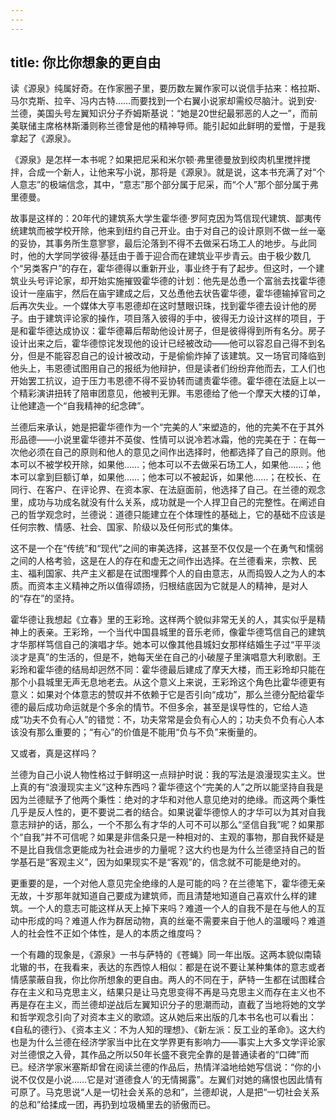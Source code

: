 ```yaml
---
---
---
```

title: 你比你想象的更自由
---







读《源泉》纯属好奇。在作家圈子里，要历数左翼作家可以说信手拈来：格拉斯、马尔克斯、拉辛、冯内古特……而要找到一个右翼小说家却需绞尽脑汁。说到安·兰德，美国头号左翼知识分子乔姆斯基说：“她是20世纪最邪恶的人之一”，而前美联储主席格林斯潘则称兰德曾是他的精神导师。能引起如此鲜明的爱憎，于是我拿起了《源泉》。

《源泉》是怎样一本书呢？如果把尼采和米尔顿·弗里德曼放到绞肉机里搅拌搅拌，合成一个新人，让他来写小说，那将是《源泉》。就是说，这本书充满了对“个人意志”的极端信念，其中，“意志”那个部分属于尼采，而“个人”那个部分属于弗里德曼。

故事是这样的：20年代的建筑系大学生霍华德·罗阿克因为笃信现代建筑、鄙夷传统建筑而被学校开除，他来到纽约自己开业。由于对自己的设计原则不做一丝一毫的妥协，其事务所生意寥寥，最后沦落到不得不去做采石场工人的地步。与此同时，他的大学同学彼得·基廷由于善于迎合而在建筑业平步青云。由于极少数几个“另类客户”的存在，霍华德得以重新开业，事业终于有了起步。但这时，一个建筑业头号评论家，却开始实施摧毁霍华德的计划：他先是怂恿一个富翁去找霍华德设计一座庙宇，然后在庙宇建成之后，又怂恿他去状告霍华德，霍华德输掉官司之后再次失业。一个媒体大亨韦恩德却在这时慧眼识珠，找到霍华德去设计他的房子。由于建筑评论家的操作，项目落入彼得的手中，彼得无力设计这样的项目，于是和霍华德达成协议：霍华德幕后帮助他设计房子，但是彼得得到所有名分。房子设计出来之后，霍华德惊诧发现他的设计已经被改动——他可以容忍自己得不到名分，但是不能容忍自己的设计被改动，于是偷偷炸掉了该建筑。又一场官司降临到他头上，韦恩德试图用自己的报纸为他辩护，但是读者们纷纷弃他而去，工人们也开始罢工抗议，迫于压力韦恩德不得不妥协转而谴责霍华德。霍华德在法庭上以一个精彩演讲扭转了陪审团意见，他被判无罪。韦恩德给了他一个摩天大楼的订单，让他建造一个“自我精神的纪念碑”。

兰德后来承认，她是把霍华德作为一个“完美的人”来塑造的，他的完美不在于其外形品德——小说里霍华德并不英俊、性情可以说冷若冰霜，他的完美在于：在每一次他必须在自己的原则和他人的意见之间作出选择时，他都选择了自己的原则。他本可以不被学校开除，如果他……；他本可以不去做采石场工人，如果他……；他本可以拿到巨额订单，如果他……；他本可以不被起诉，如果他……；在校长、在同行、在客户、在评论界、在资本家、在法庭面前，他选择了自己。在兰德的观念里，成功与功成名就没有什么关系，成功就是一个人捍卫自己的完整性。在阐述自己的哲学观念时，兰德说：道德只能建立在个体理性的基础上，它的基础不应该是任何宗教、情感、社会、国家、阶级以及任何形式的集体。

这不是一个在“传统”和“现代”之间的审美选择，这甚至不仅仅是一个在勇气和懦弱之间的人格考验，这是在人的存在和虚无之间作出选择。在兰德看来，宗教、民主、福利国家、共产主义都是在试图埋葬个人的自由意志，从而捣毁人之为人的本质。而资本主义精神之所以值得颂扬，归根结底因为它就是人的精神，是对人的“存在”的坚持。

霍华德让我想起《立春》里的王彩玲。这样两个貌似非常无关的人，其实似乎是精神上的表亲。王彩玲，一个当代中国县城里的音乐老师，像霍华德笃信自己的建筑才华那样笃信自己的演唱才华。她本可以像其他县城妇女那样结婚生子过“平平淡淡才是真”的生活的，但是不，她每天坐在自己的小破屋子里演唱意大利歌剧。王彩玲和霍华德的结局却迥然不同：霍华德最后建成了摩天大楼，而王彩玲却只能在那个小县城里无声无息地老去。从这个意义上来说，王彩玲这个角色比霍华德更有意义：如果对个体意志的赞叹并不依赖于它是否引向“成功”，那么兰德分配给霍华德的最后成功命运就是个多余的情节。不但多余，甚至是误导性的，它给人造成“功夫不负有心人”的错觉：不，功夫常常是会负有心人的；功夫负不负有心人本该没有那么重要的；“有心”的价值是不能用“负与不负”来衡量的。

又或者，真是这样吗？

兰德为自己小说人物性格过于鲜明这一点辩护时说：我的写法是浪漫现实主义。世上真的有“浪漫现实主义”这种东西吗？霍华德这个“完美的人”之所以能坚持自我是因为兰德赋予了他两个秉性：绝对的才华和对他人意见绝对的绝缘。而这两个秉性几乎是反人性的，更不要说二者的结合。如果说霍华德惊人的才华可以为其对自我意志辩护的话，那么，一个不那么有才华的人可不可以那么“坚信自我”呢？如果那个“自我”并不可信呢？如果是非信条只是一种相对的、主观的事物，那自我怀疑是不是比自我信念更能成为社会进步的力量呢？这大约也是为什么兰德坚持自己的哲学基石是“客观主义”，因为如果现实不是“客观”的，信念就不可能是绝对的。

更重要的是，一个对他人意见完全绝缘的人是可能的吗？在兰德笔下，霍华德无亲无故，十岁那年就知道自己要成为建筑师，而且清楚地知道自己喜欢什么样的建筑。一个人的意志可能这样从天上掉下来吗？难道一个人的自我不是在与他人的互动中形成的吗？难道人作为群居动物，真的丝毫不需要来自于他人的温暖吗？难道人的社会性不正如个体性，是人的本质之维度吗？

一个有趣的现象是，《源泉》一书与萨特的《苍蝇》同一年出版。这两本貌似南辕北辙的书，在我看来，表达的东西惊人相似：都是在说不要让某种集体的意志或者情感蒙蔽自我，你比你所想象的更自由。两人的不同在于，萨特一生都在试图糅合存在主义和马克思主义，结果只是让马克思变得不再是马克思主义而存在主义也不再是存在主义，而兰德却逆战后左翼知识分子的思潮而动，直截了当地将她的文学和哲学观念引向了对资本主义的歌颂。这从她后来出版的几本书名也可以看出：《自私的德行》、《资本主义：不为人知的理想》、《新左派：反工业的革命》。这大约也是为什么兰德在经济学家当中比在文学界更有影响力——事实上大多文学评论家对兰德恨之入骨，其作品之所以50年长盛不衰完全靠的是普通读者的“口碑”而已。经济学家米塞斯却曾在阅读兰德的作品后，热情洋溢地给她写信说：“你的小说不仅仅是小说……它是对‘道德食人’的无情揭露”。左翼们对她的痛恨也因此情有可原了。马克思说“人是一切社会关系的总和”，兰德却说，人是把“一切社会关系的总和”给揉成一团，再扔到垃圾桶里去的骄傲而已。
